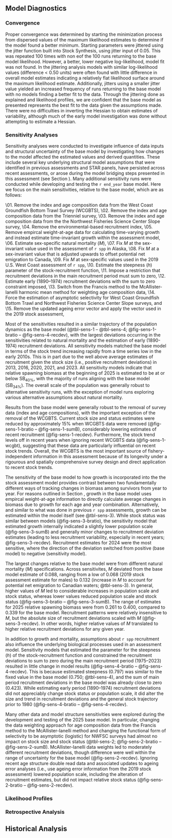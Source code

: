 
## Model Diagnostics

### Convergence

Proper convergence was determined by starting the minimization process from dispersed values of the maximum likelihood estimates to determine if the model found a better minimum.
Starting parameters were jittered using the jitter function built into Stock Synthesis, using jitter input of 0.05. This was repeated 100 times with non eof the 100 runs returning to the
base model likelihood. However, a better, lower negative log-likelihood, model fit was not found. In the jittering analysis models with similar log-likelihood values (difference < 0.50 units) were often found with little difference in overall model estimates indicating a relatively flat likelihood surface around the maximum likelihood estimate. Additionally, jitters using a smaller jitter value yielded an increased frequency of runs returning to the base model with no models finding a better fit to the data. Through the jittering done as explained and likelihood profiles, we are confident that the base model as presented represents the best fit to the data given the assumptions made. There were no difficulties in inverting the Hessian to obtain estimates of variability, although much of the early model investigation was done without attempting to estimate a Hessian.


### Sensitivity Analyses {#sensitivities}

Sensitivity analyses were conducted to investigate influence of data inputs and structural uncertainty of the base model by investigating how changes to the model affected the estimated values and derived quantities. These include several key underlying structural model assumptions that were identified in previous assessments and STAR panels, have persisted across recent assessments, or arose during the model bridging steps presented in this assessment (see Section \ref{bridging}). Many additional sensitivity runs were conducted while developing and testing the `r end_year` base model. Here we focus on the main sensitivities, relative to the base model, which are as follows:

\01. Remove the index and age composition data from the West Coast Groundfish Bottom Trawl Survey (WCGBTS),
\02. Remove the index and age composition data from the Trienniel survey,
\03. Remove the index and age composition data from the the Northwest Fisheries Science Center Slope survey,
\04. Remove the environmental-based recruitment index,
\05. Remove empircal weight-at-age data for calculating time-varying growth and instead estimate time-invariant growth within the assessment model,
\06. Estimate sex-specific natural mortality (*M*),
\07. Fix *M* at the sex-invariant value used in the assessment of `r spp` in Alaska,
\08. Fix *M* at a sex-invariant value that is adjusted upwards to offset potential net emigration to Canada,
\09. Fix *M* at sex-specific values used in the 2019 U.S. West Coast assessment of `r spp`,
\10. Estimate the steepness (*h*) parameter of the stock-recruitment function,
\11. Impose a restriction that recruitment deviations in the main recruitment period must sum to zero,
\12. Estimate early (1890--1974) recruitment deviations with the sum to zero constraint imposed,
\13. Switch from the Francis method to the McAllister-Ianelli harmonic mean method for weighting age composition data,
\14. Force the estimation of asymptotic selectivity for West Coast Groundfish Bottom Trawl and Northwest Fisheries Science Center Slope surveys, and
\15. Remove the updated ageing error vector and apply the vector used in the 2019 stock assessment,

Most of the sensitivities resulted in a similar trajectory of the population dynamics as the base model (@tbl-sens-1 -- @tbl-sens-4; @fig-sens-1-bratio -- @fig-sens-4-recdev), with the largest deviations occurring in the sensitivities related to natural mortality and the estimation of early (1890-1974) recruitment deviations.
All sensitivity models matched the base model in terms of the stock trend increasing rapidly from a time series low in the early 2010s. This is in part due to the well above average estimates of recruitment given the stock size (i.e., positive recruitment deviations) in 2013, 2016, 2020, 2021, and 2023. All sensitivity models indicate that relative spawning biomass at the beginning of 2025 is estimated to be at or below $\text{SB}_{40\%}$, with the majority of runs aligning with the base model ($\text{SB}_{34\%}$). The overall scale of the population was generally robust to alternative sensitivity runs, with the exception of model runs exploring various alternative assumptions about natural mortality.

Results from the base model were generally robust to the removal of survey data (index and age compositions), with the important exception of the removal of the WCGBTS. Current stock size and status estimates were reduced by approximately 15% when WCGBTS data were removed (@fig-sens-1-bratio -- @fig-sens-1-sumB), considerably lowering estimates of recent recruitment (@fig-sens-1-recdev). Furthermore, the stock trend levels off in recent years when ignoring recent WCGBTS data (@fig-sens-1-wcgbt), suggesting that these data are particularly influential on recent stock trends. Overall, the WCGBTS is the most important source of fishery-independent information in this assessment because of its longevity under a rigourous and spatially comprehensive survey design and direct application to recent stock trends. 

The sensitivity of the base model to how growth is incorporated into the the stock assessment model provides contrast between two fundamentally different ways of tracking changes in biomass among survivors from year to year. For reasons outlined in Section \ref{watage}, growth in the base model uses empircal weight-at-age information to directly calculate average changes in biomass due to growth for each age and year combination. Alternatively, and similar to what was done in previous `r spp` assessments, growth can be estimated within the model itself (see @tbl-sens-3). While stock status was similar between models (@fig-sens-3-bratio), the sensitivity model that estimated growth internally indicated a slightly lower population scale (@fig-sens-3-sumB) and generally minor changes to recruitment deviation estimates (leading to less recruitment variability, especially in recent years; @fig-sens-3-recdev). Recruitment estimates for 2024 were the most sensitive, where the direction of the deviation switched from positive (base model) to negative (sensitivity model).

The largest changes relative to the base model were from different natural mortality (*M*) specifications. Across sensitivites, *M* deviated from the base model estimate of 0.088, ranging from a low of 0.068 (2019 stock assessment estimate for males) to 0.132 (increase in *M* to account for potential net emigration to Canadian waters; @tbl-sens-3). In general, higher values of *M* led to considerable increases in population scale and stock status, whereas lower values reduced population scale and stock status (@fig-sens-3-bratio -- @fig-sens-3-sumB). The range of estimates for 2025 relative spawning biomass were from 0.261 to 0.400, compared to 0.339 for the base model. Recruitment patterns were relatively insensitive to *M*, but the absolute size of recruitment deviations scaled with *M* (@fig-sens-3-recdev). In other words, higher relative values of *M* translated to higher relative recruitment deviations for any given year.

In addition to growth and mortality, assumptions about `r spp` recruitment also influence the underlying biological processes used in an assessment model. Sensitivity models that estimated the parameter for the steepness (*h*) of the stock-recruitment function and constrained the recruitment deviations to sum to zero during the main recruitment period (1975--2023) resulted in little change in model results (@fig-sens-4-bratio -- @fig-sens-4-recdev). This is because estimated steepness (0.797) was similar to the fixed value in the base model (0.750; @tbl-sens-4), and the sum of main period recruitment deviations in the base model was already close to zero (0.423). While estimating early period (1890--1974) recruitment deviations did not appreciably change stock status or population scale, it did alter the size and trend in recruitment deviations and the general stock trajectory prior to 1980 (@fig-sens-4-bratio -- @fig-sens-4-recdev).

Many other data and model structure sensitivities were explored during the development and testing of the 2025 base model. In particular, changing the data weighting approach for age composition data from the Francis method to the McAllister-Ianelli method and changing the functional form of selectivity to be asymptotic (logistic) for NWFSC surveys had almost no impact on stock size and stock status (@tbl-sens-2; @fig-sens-2-bratio -- @fig-sens-2-sumB). McAllister-Ianelli data weights led to moderately different recruitment deviations, though difference were well within the range of uncertainty for the base model (@fig-sens-2-recdev). Ignoring recent age structure double read data and associated updates to ageing error analyses (i.e., use ageing error information from the 2019 stock assessment) lowered population scale, including the alteration of recruitment estimates, but did not impact relative stock status (@fig-sens-2-bratio -- @fig-sens-2-recdev).    


### Likelihood Profiles


### Retrospective Analysis


## Historical Analysis
